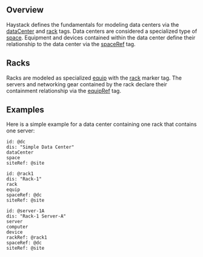 ## <a name="overview"></a>Overview

Haystack defines the fundamentals for modeling data centers via the [dataCenter](dataCenter) and [rack](rack) tags.  Data centers are considered a specialized type of [space](space). Equipment and devices contained within the data center define their relationship to the data center via the [spaceRef](spaceRef) tag.

## <a name="racks"></a>Racks

Racks are modeled as specialized [equip](equip) with the [rack](rack) marker tag.  The servers and networking gear contained by the rack declare their containment relationship via the [equipRef](equipRef) tag.

## <a name="examples"></a>Examples

Here is a simple example for a data center containing one rack that contains one server:

    id: @dc
    dis: "Simple Data Center"
    dataCenter
    space
    siteRef: @site
    
    id: @rack1
    dis: "Rack-1"
    rack
    equip
    spaceRef: @dc
    siteRef: @site
    
    id: @server-1A
    dis: "Rack-1 Server-A"
    server
    computer
    device
    rackRef: @rack1
    spaceRef: @dc
    siteRef: @site

